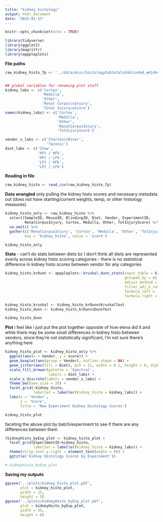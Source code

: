 ```yaml
---
title: "kidney_histology"
output: html_document
date: "2025-01-13"
---
```


```r
knitr::opts_chunk$set(echo = TRUE)
```

```r
library(tidyverse)
library(ggplot2)
library(magrittr)
library(apppleplots)
```

**File paths**
```r
raw_kidney_histo_fp <- '../data/misc/histologySubtotalsUnblinded_wKidney.csv'


## global variables for renaming plot stuff
kidney_labs <- c('Cortex',
                 'Medulla',
                 'Other',
                 'Renal Corpus\nInjury',
                 'Total Injury\nScore')
names(kidney_labs) <- c('Cortex',
                        'Medulla',
                        'Other',
                        'RenalCorpusInjury',
                        'TotInjuryScore')

vendor_x_labs <- c('Charles\nRiver',
                   'Taconic')
diet_labs <- c('Chow',
               'HFt / HFb',
               'HFt / LFb',
               'LFt / HFb',
               'LFt / LFb')
```

**Reading in file**
```r
raw_kidney_histo <- read_csv(raw_kidney_histo_fp)
```

**Data wrangled**
only pulling the kidney histo scores and necessary metadata out (does not have starting/current weights, temp, or other histology measures)
```r
kidney_histo_only <- raw_kidney_histo %>% 
  select(SampleID, MouseID, BlindingID, Diet, Vendor, ExperimentID, 
         RenalCorpusInjury, Cortex, Medulla, Other, TotInjuryScore) %>% 
  na.omit() %>% 
  gather(c('RenalCorpusInjury', 'Cortex', 'Medulla', 'Other', 'TotInjuryScore'), 
         key = 'kidney_histo', value = 'score')

kidney_histo_only
```

**Stats**
- can't do stats between diets bc I don't think all diets are represented evenly across kidney histo scoring categories
- there is no statistical difference in kidney histo scores between vendor for any categories 
```r
kidney_histo_krDunn <- apppleplots::kruskal_dunn_stats(input_table = kidney_histo_only,
                                                       grouped_by = c('kidney_histo', 'ExperimentID'),
                                                       adjust_method = 'BH',
                                                       filter_adj_p_value = FALSE,
                                                       formula_left = 'score',
                                                       formula_right = 'Vendor')

kidney_histo_kruskal <- kidney_histo_krDunn$KruskalTest
kidney_histo_dunn <- kidney_histo_krDunn$DunnTest

kidney_histo_dunn
```

**Plot**
i feel like i just put the plot together opposite of how elena did it and while there may be some small differences in kidney histo between vendors, since they're not statistically significant, I'm not sure there's anything here 
```r
kidney_histo_plot <- kidney_histo_only %>% 
  ggplot(aes(x = Vendor, y = score)) +
  geom_boxplot(aes(group = Vendor), outlier.shape = NA) +
  geom_jitter(aes(fill = Diet), pch = 21, width = 0.1, height = 0, alpha = 0.8, size = 3.5) +
  scale_fill_brewer(palette = 'Spectral',
                    labels = diet_labs) +
  scale_x_discrete(labels = vendor_x_labs) +
  theme_bw(base_size = 20) +
  facet_grid(~kidney_histo,
             labeller = labeller(kidney_histo = kidney_labs)) +
  labs(x = 'Vendor',
       y = 'Score',
       title = 'New Experiment Kidney Histology Scores')

kidney_histo_plot
```
faceting the above plot by batch/experiment to see if there are any differences between them 
```r
(kidneyHisto_byExp_plot <- kidney_histo_plot +
  facet_grid(ExperimentID~kidney_histo,
             labeller = labeller(kidney_histo = kidney_labs)) +
  theme(strip.text.y.right = element_text(angle = 0)) +
  ggtitle('Kidney Histology Scores by Experiment'))

# kidneyHisto_byExp_plot
```
**Saving my outputs**
```r
ggsave('../plots/kidney_histo_plot.pdf',
       plot = kidney_histo_plot,
       width = 15,
       height = 5)
ggsave('../plots/kidneyHisto_byExp_plot.pdf',
       plot = kidneyHisto_byExp_plot,
       width = 15,
       height = 8)
```


